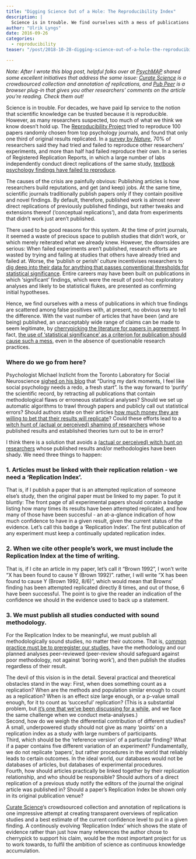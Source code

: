 ```yaml
---
title: "Digging Science Out of a Hole: The Reproducibility Index"
description: |
  Science is in trouble. We find ourselves with a mess of publications in which true findings are scattered among false positives. An unacceptably wide range of claims can be made to seem legitimate by cherrypicking the literature. We urgently need a transparent metric for the level of confidence to have in specific findings - we urgently need a 'Reproducibility Index'.
author: "Ulrik Lyngs"
date: 2016-09-26
categories:
  - reproducibility
teaser: "/post/2018-10-28-digging-science-out-of-a-hole-the-reproducibility-index/preview.jpg"

---
```


_Note: After I wrote this blog post, helpful folks over at [PsychMAP](https://www.facebook.com/groups/psychmap/) shared some excellent initiatives that address the same issue: [Curate Science](http://curatescience.org) is a crowdsourced collection and annotation of replications, and [Pub Peer](https://pubpeer.com) is a browser plug-in that gives you other researchers' comments on the article you're reading. Check them out!_

Science is in trouble. 
For decades, we have paid lip service to the notion that scientific knowledge can be trusted because it is reproducible. 
However, as many researchers suspected, too much of what we think we know doesn’t hold up. 
The [Reproducibility Project](http://science.sciencemag.org/content/349/6251/aac4716) tried to reproduce 100 papers randomly chosen from top psychology journals, and found that only one third of original results replicated. 
In a [survey by _Nature_](http://www.nature.com/news/1-500-scientists-lift-the-lid-on-reproducibility-1.19970), 70% of researchers said they had tried and failed to reproduce other researchers’ experiments, and more than half had failed reproduce their own. 
In a series of Registered Replication Reports, in which a large number of labs independently conduct direct replications of the same study, [textbook psychology findings have failed to reproduce](https://www.academia.edu/27868304/Registered_Replication_Report_Strack_Martin_and_Stepper_1988_In_press_Perspectives_on_Psychological_Science).  

The causes of the crisis are painfully obvious: 
Publishing articles is how researchers build reputations, and get (and keep) jobs. 
At the same time, scientific journals traditionally publish papers only if they contain positive and novel findings. 
By default, therefore, published work is almost never direct replications of previously published findings, but rather tweaks and extensions thereof (‘conceptual replications’), and data from experiments that didn’t work just aren’t published.  

There used to be good reasons for this system. 
At the time of print journals, it seemed a waste of precious space to publish studies that didn’t work, or which merely reiterated what we already knew. 
However, the downsides are serious: 
When failed experiments aren’t published, research efforts are wasted by trying and failing at studies that others have already tried and failed at. 
Worse, the 'publish or perish' culture incentivises researchers to [dig deep into their data for anything that passes conventional thresholds for statistical significance](http://pss.sagepub.com/content/22/11/1359.short). 
Entire careers may have been built on publications in which 'significant' findings, which were the result of post-hoc exploratory analyses and likely to be statistical flukes, are presented as confirming initial hypotheses.  

Hence, we find ourselves with a mess of publications in which true findings are scattered among false positives with, at present, no obvious way to tell the difference. 
With the vast number of articles that have been (and are being) published, an unacceptably wide range of claims can be made to seem legitimate, by [cherrypicking the literature for papers in agreement](http://www.rationaloptimist.com/blog/the-real-risks-of-cherry-picking-scientific-data/).
In fact, [the use of ‘statistical significance’ as a criterion for publication should cause such a mess](http://journals.plos.org/plosmedicine/article?id=10.1371/journal.pmed.0020124), even in the absence of questionable research practices.

### Where do we go from here?
Psychologist Michael Inzlicht from the Toronto Laboratory for Social Neuroscience [sighed on his blog](http://michaelinzlicht.com/getting-better/2016/2/29/reckoning-with-the-past) that “During my dark moments, I feel like social psychology needs a redo, a fresh start”. 
Is the way forward to ‘purify’ the scientific record, by retracting all publications that contain methodological flaws or erroneous statistical analyses? 
Should we set up automatic algorithms to trawl through papers and publicly call out statistical errors? 
Should authors state on their articles [how much money they are willing to bet that their results will replicate](https://colala.bcs.rochester.edu/papers/rieth2013put.pdf)? 
Could these efforts lead to a [witch hunt of (actual or perceived) shaming of researchers](http://andrewgelman.com/2016/09/21/what-has-happened-down-here-is-the-winds-have-changed/) whose published results and established theories turn out to be in error?  

I think there is a solution that avoids a [(actual or perceived) witch hunt on researchers](http://andrewgelman.com/2016/09/21/what-has-happened-down-here-is-the-winds-have-changed/) whose published results and/or methodologies have been shady.
We need three things to happen:

### 1. Articles must be linked with their replication relation - we need a 'Replication Index'.

That is, if I publish a paper that is an attempted replication of someone else’s study, then the original paper must be linked to my paper. To put it bluntly: The front page of all experimental papers should contain a badge listing how many times its results have been attempted replicated, and how many of those have been succesful - an at-a-glance indication of how much confidence to have in a given result, given the current status of the evidence. Let’s call this badge a ‘Replication Index’. The first publication of any experiment must keep a continually updated replication index.

### 2. When we cite other people’s work, we must include the Replication Index at the time of writing.

That is, if I cite an article in my paper, let’s call it “Brown 1992”, I won't write “X has been found to cause Y (Brown 1992)”. rather, I will write “X has been found to cause Y (Brown 1992, 8/6)”, which would mean that Browns' finding has been attempted replicated directly 8 times, and out of those, 6 have been successful. The point is to give the reader an indication of the confidence we should in the evidence used to back up a statement.

### 3. We must publish all studies conducted with sound methodology.

For the Replication Index to be meaningful, we must publish all methodologically sound studies, no matter their outcome. That is, [common practice must be to preregister our studies,](http://www.apa.org/science/about/psa/2015/08/pre-registration.aspx) have the methodology and our planned analyses peer-reviewed (peer-review should safeguard against poor methodology, not against 'boring work'), and then publish the studies regardless of their result.

The devil of this vision is in the detail. Several practical and theoretical obstacles stand in the way: First, when does something count as a replication? When are the methods and population similar enough to count as a replication? When is an effect size large enough, or a p-value small enough, for it to count as ‘succesful’ replication? (This is a substantial problem, but [it's one that we've been discussing for a while](http://www.sciencedirect.com/science/article/pii/S0022103113001819), and we face the same challenge when we conduct meta-analyses.)  
Second, how do we weigh the differential contribution of different studies? A small, underpowered study should not give as many 'points' on a replication index as a study with large numbers of participants.  
Third, which should be the ‘reference version’ of a particular finding? 
What if a paper contains five different variation of an experiment? 
Fundamentally, we do not replicate ‘papers’, but rather procedures in the world that reliably leads to certain outcomes. In the ideal world, our databases would not be databases of articles, but databases of experimental procedures.  
Fourth, how should articles practically be linked together by their replication relationship, and who should be responsible? Should authors of a direct replication of a previous study notify the editors of the journal the original article was published in? 
Should a paper's Replication Index be shown only in its original publication venue?

[Curate Science](http://curatescience.org)'s crowdsourced collection and annotation of replications is one impressive attempt at creating transparent overviews of replication studies and a best estimate of the current confidence level to put in a given finding. 
A continously evolving ‘Replication Index’ which shows the state of evidence rather than just how many references the author chose to cherrypick to support his claim, would be the most important project for us to work towards, to fulfil the ambition of science as continuous knowledge accumulation.